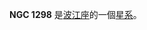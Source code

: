 {{NGCInfoBox|NGCID=NGC 1298|發現者=德亞瑞司特|發現日期=1864年1月4日|其他編號=UGC 2683,MCG 0-9-62,ZWG 390.63|曆元=J2000.0|赤經=3時20分13秒
|赤緯=-2°6'49"|星座=波江座|星體=星系|星等=13.8|表面亮度=13.7|藍等=14.8}}

'''NGC 1298''' 是[[波江座|波江座]]的一個[[星系|星系]]。

{{NGCReference|1298}}
{{Catalogs|NGC=1298}}